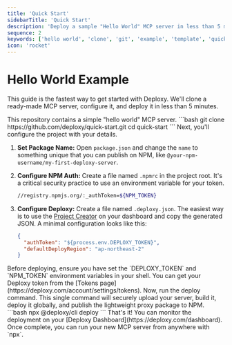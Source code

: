 ```yaml
---
title: 'Quick Start'
sidebarTitle: 'Quick Start'
description: 'Deploy a sample "Hello World" MCP server in less than 5 minutes and learn the fundamentals of Deploxy.'
sequence: 2
keywords: ['hello world', 'clone', 'git', 'example', 'template', 'quick start']
icon: 'rocket'
---
```


# Hello World Example

This guide is the fastest way to get started with Deploxy. We'll clone a ready-made MCP server, configure it, and deploy it in less than 5 minutes.

<Steps>

<Step title="Clone the Quick Start Repository">
This repository contains a simple "hello world" MCP server.
```bash
git clone https://github.com/deploxy/quick-start.git
cd quick-start
```
</Step>

<Step title="Configure Your Project">
Next, you'll configure the project with your details.

1.  **Set Package Name:** Open `package.json` and change the `name` to something unique that you can publish on NPM, like `@your-npm-username/my-first-deploxy-server`.

2.  **Configure NPM Auth:** Create a file named `.npmrc` in the project root. It's a critical security practice to use an environment variable for your token.
    ```bash .npmrc
    //registry.npmjs.org/:_authToken=${NPM_TOKEN}
    ```

3.  **Configure Deploxy:** Create a file named `.deploxy.json`. The easiest way is to use the [Project Creator](https://deploxy.com/dashboard/new) on your dashboard and copy the generated JSON.
    A minimal configuration looks like this:
    ```json .deploxy.json
    {
      "authToken": "${process.env.DEPLOXY_TOKEN}",
      "defaultDeployRegion": "ap-northeast-2"
    }
    ```
<Warning>
Before deploying, ensure you have set the `DEPLOXY_TOKEN` and `NPM_TOKEN` environment variables in your shell. You can get your Deploxy token from the [Tokens page](https://deploxy.com/account/settings/tokens).
</Warning>
</Step>

<Step title="Deploy with Deploxy">
Now, run the deploy command. This single command will securely upload your server, build it, deploy it globally, and publish the lightweight proxy package to NPM.
```bash
npx @deploxy/cli deploy
```
<Check>
That's it! You can monitor the deployment on your [Deploxy Dashboard](https://deploxy.com/dashboard). Once complete, you can run your new MCP server from anywhere with `npx`.
</Check>
</Step>

</Steps>